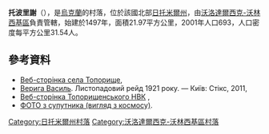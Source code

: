 {{coord|50|34|24|N|28|38|16|E|scale:30000|display=title}}

'''托波里謝'''（{{lang-uk|Топорище}}），是[[烏克蘭|烏克蘭]]的村落，位於該國北部[[日托米爾州|日托米爾州]]，由[[沃洛達爾西克-沃林西基區|沃洛達爾西克-沃林西基區]]負責管轄，始建於1497年，面積21.97平方公里，2001年人口693，人口密度每平方公里31.54人。

==參考資料==
* [https://web.archive.org/web/20160815022716/http://toporysche.zt.ua/ Веб-сторінка села Топорище],
* [[Верига_Василь_Іванович|Верига Василь]]. Листопадовий рейд 1921 року. — Київ: Стікс, 2011, 
* [http://tnvk.at.ua/   Веб-сторінка Топорищенського НВК] {{Wayback|url=http://tnvk.at.ua/ |date=20190410014501 }},
* [http://www.toporysche.ho.ua/ph_sat.htm ФОТО з супутника (вигляд з космосу)]{{dead link|date=2018年3月 |bot=InternetArchiveBot |fix-attempted=yes }}.

{{DEFAULTSORT:Топорище}}
[[Category:日托米爾州村落|Category:日托米爾州村落]]
[[Category:沃洛達爾西克-沃林西基區村落|Category:沃洛達爾西克-沃林西基區村落]]


{{Zhytomyr-geo-stub}}